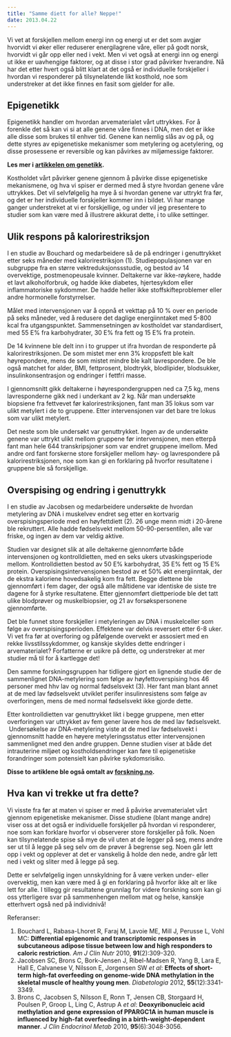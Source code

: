 ```yaml
---
title: "Samme diett for alle? Neppe!"
date: 2013.04.22
---
```


Vi vet at forskjellen mellom energi inn og energi ut er det som avgjør hvorvidt vi øker eller reduserer energilagrene våre, eller på godt norsk, hvorvidt vi går opp eller ned i vekt. Men vi vet også at energi inn og energi ut ikke er uavhengige faktorer, og at disse i stor grad påvirker hverandre. Nå har det etter hvert også blitt klart at det også er individuelle forskjeller i hvordan vi responderer på tilsynelatende likt kosthold, noe som understreker at det ikke finnes en fasit som gjelder for alle.

## Epigenetikk

Epigenetikk handler om hvordan arvematerialet vårt uttrykkes. For å forenkle det så kan vi si at alle genene våre finnes i DNA, men det er ikke alle disse som brukes til enhver tid. Genene kan nemlig slås av og på, og dette styres av epigenetiske mekanismer som metylering og acetylering, og disse prosessene er reversible og kan påvirkes av miljømessige faktorer.

**Les mer i [artikkelen om genetikk](http://www.friskogfunksjonell.no/genetiske-og-metabolske-sykdommer-genetikk/ "Genetiske og metabolske sykdommer – genetikk").**

Kostholdet vårt påvirker genene gjennom å påvirke disse epigenetiske mekanismene, og hva vi spiser er dermed med å styre hvordan genene våre uttrykkes. Det vil selvfølgelig ha mye å si hvordan genene var uttrykt fra før, og det er her individuelle forskjeller kommer inn i bildet. Vi har mange ganger understreket at vi er forskjellige, og under vil jeg presentere to studier som kan være med å illustrere akkurat dette, i to ulike settinger.

## Ulik respons på kalorirestriksjon

I en studie av Bouchard og medarbeidere så de på endringer i genuttrykket etter seks måneder med kalorirestriksjon (1). Studiepopulasjonen var en subgruppe fra en større vektreduksjonssstudie, og bestod av 14 overvektige, postmenopeusale kvinner. Deltakerne var ikke-røykere, hadde et lavt alkoholforbruk, og hadde ikke diabetes, hjertesykdom eller inflammatoriske sykdommer. De hadde heller ikke stoffskifteproblemer eller andre hormonelle forstyrrelser.

Målet med intervensjonen var å oppnå et vekttap på 10 % over en periode på seks måneder, ved å redusere det daglige energiinntaket med 5-800 kcal fra utgangspunktet. Sammensetningen av kostholdet var standardisert, med 55 E% fra karbohydrater, 30 E% fra fett og 15 E% fra protein.

De 14 kvinnene ble delt inn i to grupper ut ifra hvordan de responderte på kalorirestriksjonen. De som mistet mer enn 3% kroppsfett ble kalt høyrepondere, mens de som mistet mindre ble kalt lavrespondere. De ble også matchet for alder, BMI, fettprosent, blodtrykk, blodlipider, blodsukker, insulinkonsentrasjon og endringer i fettfri masse.

I gjennomsnitt gikk deltakerne i høyrespondergruppen ned ca 7,5 kg, mens lavresponderne gikk ned i underkant av 2 kg. Når man undersøkte biopsiene fra fettvevet før kalorirestriksjonen, fant man 35 lokus som var ulikt metylert i de to gruppene. Etter intervensjonen var det bare tre lokus som var ulikt metylert.

Det neste som ble undersøkt var genuttrykket. Ingen av de undersøkte genene var uttrykt ulikt mellom gruppene før intervensjonen, men etterpå fant man hele 644 transkripsjoner som var endret gruppene imellom. Med andre ord fant forskerne store forskjeller mellom høy- og lavrespondere på kalorirestriksjonen, noe som kan gi en forklaring på hvorfor resultatene i gruppene ble så forskjellige.

## Overspising og endring i genuttrykk

I en studie av Jacobsen og medarbeidere undersøkte de hvordan metylering av DNA i muskelvev endret seg etter en kortvarig overspisingsperiode med en høyfettdiett (2). 26 unge menn midt i 20-årene ble rekruttert. Alle hadde fødselsvekt mellom 50-90-persentilen, alle var friske, og ingen av dem var veldig aktive.

Studien var designet slik at alle deltakerne gjennomførte både intervensjonen og kontrolldietten, med en seks ukers utvaskingsperiode mellom. Kontrolldietten bestod av 50 E% karbohydrat, 35 E% fett og 15 E% protein. Overspisingsintervensjonen bestod av et 50% økt energiinntak, der de ekstra kaloriene hovedsakelig kom fra fett. Begge diettene ble gjennomført i fem dager, der også alle måltidene var identiske de siste tre dagene for å styrke resultatene. Etter gjennomført diettperiode ble det tatt ulike blodprøver og muskelbiopsier, og 21 av forsøkspersonene gjennomførte.

Det ble funnet store forskjeller i metyleringen av DNA i muskelceller som følge av overspisingsperioden. Effektene var delvis reversert etter 6-8 uker. Vi vet fra før at overforing og påfølgende overvekt er assosiert med en rekke livsstilssykdommer, og kanskje skyldes dette endringer i arvematerialet? Forfatterne er usikre på dette, og understreker at mer studier må til for å kartlegge det!

Den samme forskningsgruppen har tidligere gjort en lignende studie der de sammenlignet DNA-metylering som følge av høyfettoverspising hos 46 personer med hhv lav og normal fødselsvekt (3). Her fant man blant annet at de med lav fødselsvekt utviklet perifer insulinresistens som følge av overforingen, mens de med normal fødselsvekt ikke gjorde dette.

Etter kontrolldietten var genuttrykket likt i begge gruppene, men etter overforingen var uttrykket av fem gener lavere hos de med lav fødselsvekt.  Undersøkelse av DNA-metylering viste at de med lav fødselsvekt i gjennomsnitt hadde en høyere metyleringsstatus etter intervensjonen sammenlignet med den andre gruppen. Denne studien viser at både det intrauterine miljøet og kostholdsendringer kan føre til epigenetiske forandringer som potensielt kan påvirke sykdomsrisiko.

**Disse to artiklene ble også omtalt av [forskning.no](http://www.forskning.no/artikler/2013/mars/350430).**

## Hva kan vi trekke ut fra dette?

Vi visste fra før at maten vi spiser er med å påvirke arvematerialet vårt gjennom epigenetiske mekanismer. Disse studiene (blant mange andre) viser oss at det også er individuelle forskjeller på hvordan vi responderer, noe som kan forklare hvorfor vi observerer store forskjeller på folk. Noen kan tilsynelatende spise så mye de vil uten at de legger på seg, mens andre ser ut til å legge på seg selv om de prøver å begrense seg. Noen går lett opp i vekt og opplever at det er vanskelig å holde den nede, andre går lett ned i vekt og sliter med å legge på seg.

Dette er selvfølgelig ingen unnskyldning for å være verken under- eller overvektig, men kan være med å gi en forklaring på hvorfor ikke alt er like lett for alle. I tillegg gir resultatene grunnlag for videre forskning som kan gi oss ytterligere svar på sammenhengen mellom mat og helse, kanskje etterhvert også ned på individnivå!

Referanser:

1.  Bouchard L, Rabasa-Lhoret R, Faraj M, Lavoie ME, Mill J, Perusse L, Vohl MC: **Differential epigenomic and transcriptomic responses in subcutaneous adipose tissue between low and high responders to caloric restriction**. *Am J Clin Nutr* 2010, **91**(2):309-320.
2.  Jacobsen SC, Brons C, Bork-Jensen J, Ribel-Madsen R, Yang B, Lara E, Hall E, Calvanese V, Nilsson E, Jorgensen SW *et al*: **Effects of short-term high-fat overfeeding on genome-wide DNA methylation in the skeletal muscle of healthy young men**. *Diabetologia* 2012, **55**(12):3341-3349.
3.  Brons C, Jacobsen S, Nilsson E, Ronn T, Jensen CB, Storgaard H, Poulsen P, Groop L, Ling C, Astrup A *et al*: **Deoxyribonucleic acid methylation and gene expression of PPARGC1A in human muscle is influenced by high-fat overfeeding in a birth-weight-dependent manner**. *J Clin Endocrinol Metab* 2010, **95**(6):3048-3056.
